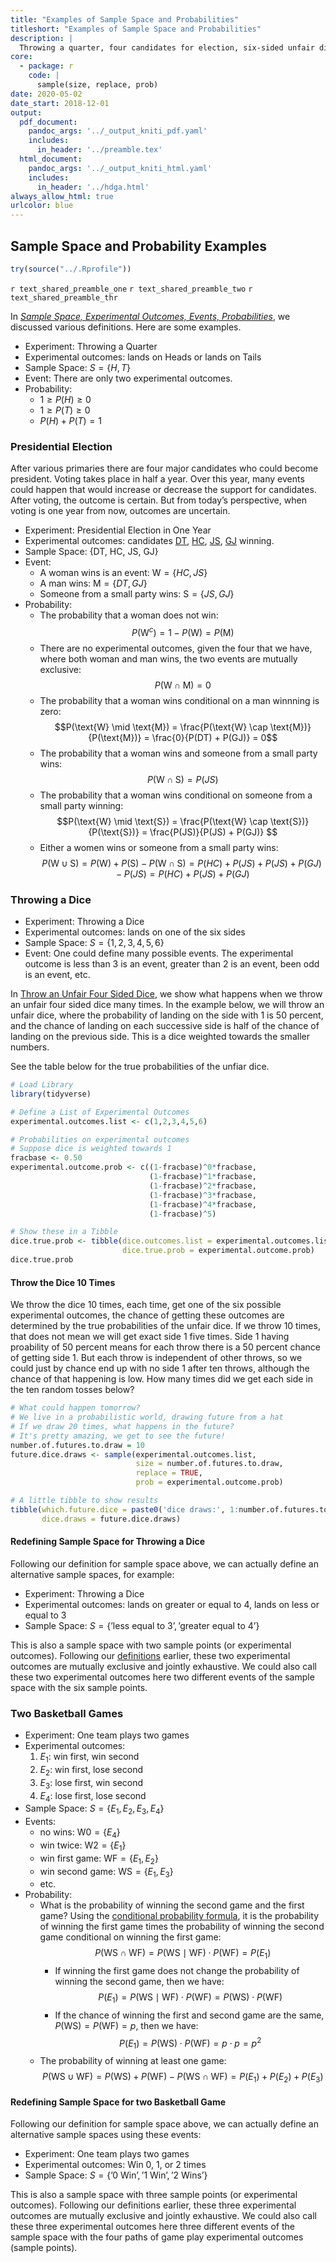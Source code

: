 ```yaml
---
title: "Examples of Sample Space and Probabilities"
titleshort: "Examples of Sample Space and Probabilities"
description: |
  Throwing a quarter, four candidates for election, six-sided unfair dice, two basketball games
core:
  - package: r
    code: |
      sample(size, replace, prob)
date: 2020-05-02
date_start: 2018-12-01
output:
  pdf_document:
    pandoc_args: '../_output_kniti_pdf.yaml'
    includes:
      in_header: '../preamble.tex'
  html_document:
    pandoc_args: '../_output_kniti_html.yaml'
    includes:
      in_header: '../hdga.html'
always_allow_html: true
urlcolor: blue
---
```


## Sample Space and Probability Examples

```r
try(source("../.Rprofile"))
```

`r text_shared_preamble_one`
`r text_shared_preamble_two`
`r text_shared_preamble_thr`

In *[Sample Space, Experimental Outcomes, Events, Probabilities](https://fanwangecon.github.io/Stat4Econ/probability/htmlpdfr/samplespace.html)*, we discussed various definitions. Here are some examples.

- Experiment: Throwing a Quarter
- Experimental outcomes: lands on Heads or lands on Tails
- Sample Space: $S=\left\{H, T\right\}$
- Event: There are only two experimental outcomes.
- Probability:
    + $1 \ge P(H) \ge 0$
    + $1 \ge P(T) \ge 0$
    + $P(H) + P(T) = 1$

### Presidential Election

After various primaries there are four major candidates who could become president. Voting takes place in half a year. Over this year, many events could happen that would increase or decrease the support for candidates. After voting, the outcome is certain. But from today's perspective, when voting is one year from now, outcomes are uncertain.

- Experiment: Presidential Election in One Year
- Experimental outcomes: candidates [DT](https://en.wikipedia.org/wiki/Donald_Trump), [HC](https://en.wikipedia.org/wiki/Hillary_Clinton), [JS](https://en.wikipedia.org/wiki/Jill_Stein), [GJ](https://en.wikipedia.org/wiki/Gary_Johnson) winning.
- Sample Space: {DT, HC, JS, GJ}
- Event:
    + A woman wins is an event: $\text{W} = \left\{HC, JS\right\}$
    + A man wins: $\text{M} = \left\{DT, GJ\right\}$
    + Someone from a small party wins: $\text{S} = \left\{JS, GJ\right\}$
- Probability:
    + The probability that a woman does not win:
    $$P(\text{W}^c) = 1 - P(\text{W}) = P(\text{M})$$
    + There are no experimental outcomes, given the four that we have, where both woman and man wins, the two events are mutually exclusive:
    $$P(\text{W} \cap \text{M}) = 0$$
    + The probability that a woman wins conditional on a man winnning is zero:
    $$P(\text{W} \mid \text{M}) = \frac{P(\text{W} \cap \text{M})}{P(\text{M})} = \frac{0}{P(DT) + P(GJ)} = 0$$
    + The probability that a woman wins and someone from a small party wins:
    $$P(\text{W} \cap \text{S}) = P(JS)$$
    + The probability that a woman wins conditional on someone from a small party winning:
    $$P(\text{W} \mid \text{S}) = \frac{P(\text{W} \cap \text{S})}{P(\text{S})} = \frac{P(JS)}{P(JS) + P(GJ)} $$
    + Either a women wins or someone from a small party wins:
    $$P(\text{W} \cup \text{S}) = P(\text{W}) + P(\text{S}) - P(\text{W} \cap \text{S}) = P(HC) + P(JS) + P(JS) + P(GJ) - P(JS) =  P(HC) + P(JS) + P(GJ)$$

### Throwing a Dice

- Experiment: Throwing a Dice
- Experimental outcomes: lands on one of the six sides
- Sample Space: $S=\left\{1,2,3,4,5,6\right\}$
- Event: One could define many possible events. The experimental outcome is less than 3 is an event, greater than 2 is an event, been odd is an event, etc.

In [Throw an Unfair Four Sided Dice](https://fanwangecon.github.io/Stat4Econ/probability/htmlpdfr/samplespacedice.html), we show what happens when we throw an unfair four sided dice many times. In the example below, we will throw an unfair dice, where the probability of landing on the side with 1 is 50 percent, and the chance of landing on each successive side is half of the chance of landing on the previous side. This is a dice weighted towards the smaller numbers.

See the table below for the true probabilities of the unfiar dice.

```r
# Load Library
library(tidyverse)

# Define a List of Experimental Outcomes
experimental.outcomes.list <- c(1,2,3,4,5,6)

# Probabilities on experimental outcomes
# Suppose dice is weighted towards 1
fracbase <- 0.50
experimental.outcome.prob <- c((1-fracbase)^0*fracbase,
                               (1-fracbase)^1*fracbase,
                               (1-fracbase)^2*fracbase,
                               (1-fracbase)^3*fracbase,
                               (1-fracbase)^4*fracbase,
                               (1-fracbase)^5)

# Show these in a Tibble
dice.true.prob <- tibble(dice.outcomes.list = experimental.outcomes.list,
                         dice.true.prob = experimental.outcome.prob)
dice.true.prob
```

#### Throw the Dice 10 Times

We throw the dice 10 times, each time, get one of the six possible experimental outcomes, the chance of getting these outcomes are determined by the true probabilities of the unfair dice. If we throw 10 times, that does not mean we will get exact side 1 five times. Side 1 having proability of 50 percent means for each throw there is a 50 percent chance of getting side 1. But each throw is independent of other throws, so we could just by chance end up with no side 1 after ten throws, although the chance of that happening is low. How many times did we get each side in the ten random tosses below?

```r
# What could happen tomorrow?
# We live in a probabilistic world, drawing future from a hat
# If we draw 20 times, what happens in the future?
# It's pretty amazing, we get to see the future!
number.of.futures.to.draw = 10
future.dice.draws <- sample(experimental.outcomes.list,
                            size = number.of.futures.to.draw,
                            replace = TRUE,
                            prob = experimental.outcome.prob)

# A little tibble to show results
tibble(which.future.dice = paste0('dice draws:', 1:number.of.futures.to.draw),
       dice.draws = future.dice.draws)
```

#### Redefining Sample Space for Throwing a Dice

Following our definition for sample space above, we can actually define an alternative sample spaces, for example:

- Experiment: Throwing a Dice
- Experimental outcomes: lands on greater or equal to 4, lands on less or equal to 3
- Sample Space: $S=\left\{\text{'less equal to 3'}, \text{'greater equal to 4'}\right\}$

This is also a sample space with two sample points (or experimental outcomes). Following our [definitions](https://fanwangecon.github.io/Stat4Econ/probability/htmlpdfr/samplespace.html) earlier, these two experimental outcomes are mutually exclusive and jointly exhaustive. We could also call these two experimental outcomes here two different events of the sample space with the six sample points.

### Two Basketball Games

- Experiment: One team plays two games
- Experimental outcomes:
    1. $E_1$: win first, win second
    2. $E_2$: win first, lose second
    3. $E_3$: lose first, win second
    4. $E_4$: lose first, lose second
- Sample Space: $S=\left\{E_1, E_2, E_3, E_4\right\}$
- Events:
    + no wins: $\text{W0} = \left\{E_4\right\}$
    + win twice: $\text{W2} = \left\{E_1\right\}$
    + win first game: $\text{WF} = \left\{E_1, E_2\right\}$
    + win second game: $\text{WS} = \left\{E_1, E_3\right\}$
    + etc.
- Probability:
    + What is the probability of winning the second game and the first game? Using the [conditional probability formula](https://fanwangecon.github.io/Stat4Econ/probability/htmlpdfr/samplespace.html), it is the probability of winning the first game times the probability of winning the second game conditional on winning the first game:
    $$P(\text{WS} \cap \text{WF}) = P(\text{WS} \mid \text{WF}) \cdot P(\text{WF}) = P(E_1)$$
        * If winning the first game does not change the probability of winning the second game, then we have:
        $$P(E_1) = P(\text{WS} \mid \text{WF}) \cdot P(\text{WF}) = P(\text{WS}) \cdot P(\text{WF}) $$
        * If the chance of winning the first and second game are the same, $P(\text{WS})=P(\text{WF})=p$, then we have:
        $$P(E_1) = P(\text{WS}) \cdot P(\text{WF}) = p \cdot p = p^2 $$
    + The probability of winning at least one game:
    $$P(\text{WS} \cup \text{WF}) = P(\text{WS}) +  P(\text{WF}) - P(\text{WS} \cap \text{WF}) = P(E_1) + P(E_2) + P(E_3) $$


#### Redefining Sample Space for two Basketball Game

Following our definition for sample space above, we can actually define an alternative sample spaces using these events:

- Experiment: One team plays two games
- Experimental outcomes: Win 0, 1, or 2 times
- Sample Space: $S=\left\{\text{'0 Win'}, \text{'1 Win'}, \text{'2 Wins'}\right\}$

This is also a sample space with three sample points (or experimental outcomes). Following our definitions earlier, these three experimental outcomes are mutually exclusive and jointly exhaustive. We could also call these three experimental outcomes here three different events of the sample space with the four paths of game play experimental outcomes (sample points).
